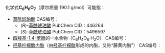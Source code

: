 {{DISPLAYTITLE:C<sub>6</sub>H<sub>6</sub>O<sub>7</sub>}}{{MolFormDisambigNav|C=6|H=6|O=7}}
化学式'''C<sub>6</sub>H<sub>6</sub>O<sub>7</sub>'''（摩尔质量 190.1 g/mol）可能指：
* [[草酰琥珀酸|草酰琥珀酸]] CAS编号：{{CAS|1948-82-9}}
** (''R'')-[[草酰琥珀酸|草酰琥珀酸]] PubChem CID：446264
** (''S'')-[[草酰琥珀酸|草酰琥珀酸]] PubChem CID：5496597
* [[四羟基-1,4-苯醌|四羟基-1,4-苯醌]]的一水合物（C<sub>6</sub>H<sub>4</sub>O<sub>6</sub>·H<sub>2</sub>O） CAS编号：{{CAS|123334-16-7}}
* [[羟基柠檬酸内酯|羟基柠檬酸内酯]]（由[[羟基柠檬酸|羟基柠檬酸]]形成的内酯，又称“藤黄内酯”） CAS编号：{{CAS|27750-13-6}}
{{MolFormDisambig}}